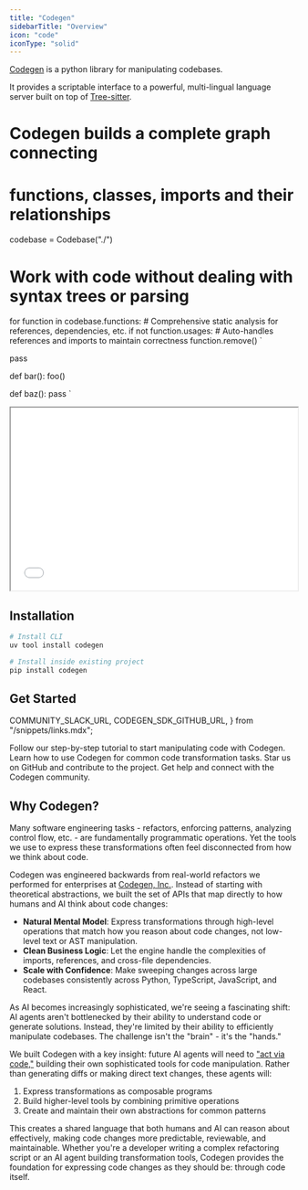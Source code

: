 ```yaml
---
title: "Codegen"
sidebarTitle: "Overview"
icon: "code"
iconType: "solid"
---
```


[Codegen](https://github.com/codegen-sh/codegen-sdk) is a python library for manipulating codebases.

It provides a scriptable interface to a powerful, multi-lingual language server built on top of [Tree-sitter](https://tree-sitter.github.io/tree-sitter/).


# Codegen builds a complete graph connecting
# functions, classes, imports and their relationships
codebase = Codebase("./")

# Work with code without dealing with syntax trees or parsing
for function in codebase.functions:
    # Comprehensive static analysis for references, dependencies, etc.
    if not function.usages:
        # Auto-handles references and imports to maintain correctness
        function.remove()
`

  pass

def bar():
  foo()

def baz():
  pass
`

<iframe
  width="100%"
  height="320px"
  scrolling="no"
  src={`https://chadcode.sh/embedded/codemod/?code=${encodeURIComponent(
    metaCode
  )}&input=${encodeURIComponent(code)}`}
  style={{
    backgroundColor: "#15141b",
  }}
  className="rounded-xl"
></iframe>

## Installation

```bash
# Install CLI
uv tool install codegen

# Install inside existing project
pip install codegen
```

## Get Started

  COMMUNITY_SLACK_URL,
  CODEGEN_SDK_GITHUB_URL,
} from "/snippets/links.mdx";

<CardGroup cols={2}>
  <Card
    title="Get Started"
    icon="graduation-cap"
    href="/introduction/getting-started"
  >
    Follow our step-by-step tutorial to start manipulating code with Codegen.
  </Card>
  <Card title="Tutorials" icon="diagram-project" href="/tutorials/at-a-glance">
    Learn how to use Codegen for common code transformation tasks.
  </Card>
  <Card title="View on GitHub" icon="github" href={CODEGEN_SDK_GITHUB_URL}>
    Star us on GitHub and contribute to the project.
  </Card>
  <Card title="Join our Slack" icon="slack" href={COMMUNITY_SLACK_URL}>
    Get help and connect with the Codegen community.
  </Card>
</CardGroup>

## Why Codegen?

Many software engineering tasks - refactors, enforcing patterns, analyzing control flow, etc. - are fundamentally programmatic operations. Yet the tools we use to express these transformations often feel disconnected from how we think about code.

Codegen was engineered backwards from real-world refactors we performed for enterprises at [Codegen, Inc.](/introduction/about). Instead of starting with theoretical abstractions, we built the set of APIs that map directly to how humans and AI think about code changes:

- **Natural Mental Model**: Express transformations through high-level operations that match how you reason about code changes, not low-level text or AST manipulation.
- **Clean Business Logic**: Let the engine handle the complexities of imports, references, and cross-file dependencies.
- **Scale with Confidence**: Make sweeping changes across large codebases consistently across Python, TypeScript, JavaScript, and React.

As AI becomes increasingly sophisticated, we're seeing a fascinating shift: AI agents aren't bottlenecked by their ability to understand code or generate solutions. Instead, they're limited by their ability to efficiently manipulate codebases. The challenge isn't the "brain" - it's the "hands."

We built Codegen with a key insight: future AI agents will need to ["act via code,"](/blog/act-via-code) building their own sophisticated tools for code manipulation. Rather than generating diffs or making direct text changes, these agents will:

1. Express transformations as composable programs
2. Build higher-level tools by combining primitive operations
3. Create and maintain their own abstractions for common patterns

This creates a shared language that both humans and AI can reason about effectively, making code changes more predictable, reviewable, and maintainable. Whether you're a developer writing a complex refactoring script or an AI agent building transformation tools, Codegen provides the foundation for expressing code changes as they should be: through code itself.

